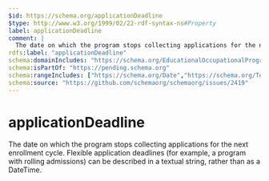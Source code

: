 ```yaml
---
$id: https://schema.org/applicationDeadline
$type: http://www.w3.org/1999/02/22-rdf-syntax-ns#Property
label: applicationDeadline
comment: |
  The date on which the program stops collecting applications for the next enrollment cycle. Flexible application deadlines (for example, a program with rolling admissions) can be described in a textual string, rather than as a DateTime.
rdfs:label: "applicationDeadline"
schema:domainIncludes: "https://schema.org/EducationalOccupationalProgram"
schema:isPartOf: "https://pending.schema.org"
schema:rangeIncludes: ["https://schema.org/Date","https://schema.org/Text"]
schema:source: "https://github.com/schemaorg/schemaorg/issues/2419"
---
```


# applicationDeadline

The date on which the program stops collecting applications for the next enrollment cycle. Flexible application deadlines (for example, a program with rolling admissions) can be described in a textual string, rather than as a DateTime.

